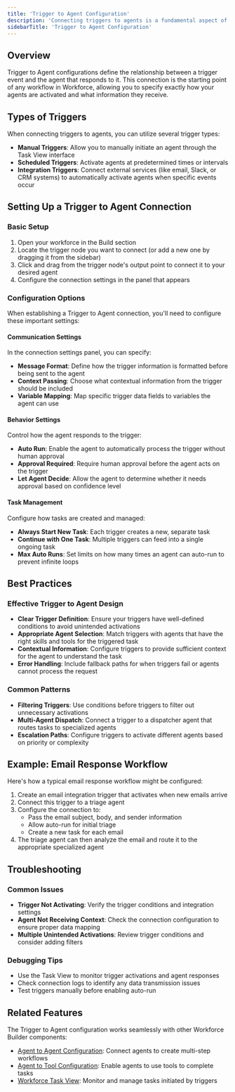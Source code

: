 ```yaml
---
title: 'Trigger to Agent Configuration'
description: 'Connecting triggers to agents is a fundamental aspect of building effective AI workforces in Relevance AI.'
sidebarTitle: 'Trigger to Agent Configuration'
---
```


## Overview

Trigger to Agent configurations define the relationship between a trigger event and the agent that responds to it. This connection is the starting point of any workflow in Workforce, allowing you to specify exactly how your agents are activated and what information they receive.

## Types of Triggers

When connecting triggers to agents, you can utilize several trigger types:

- **Manual Triggers**: Allow you to manually initiate an agent through the Task View interface
- **Scheduled Triggers**: Activate agents at predetermined times or intervals
- **Integration Triggers**: Connect external services (like email, Slack, or CRM systems) to automatically activate agents when specific events occur

## Setting Up a Trigger to Agent Connection

### Basic Setup

1. Open your workforce in the Build section
2. Locate the trigger node you want to connect (or add a new one by dragging it from the sidebar)
3. Click and drag from the trigger node's output point to connect it to your desired agent
4. Configure the connection settings in the panel that appears

### Configuration Options

When establishing a Trigger to Agent connection, you'll need to configure these important settings:

#### Communication Settings

In the connection settings panel, you can specify:

- **Message Format**: Define how the trigger information is formatted before being sent to the agent
- **Context Passing**: Choose what contextual information from the trigger should be included
- **Variable Mapping**: Map specific trigger data fields to variables the agent can use

#### Behavior Settings

Control how the agent responds to the trigger:

- **Auto Run**: Enable the agent to automatically process the trigger without human approval
- **Approval Required**: Require human approval before the agent acts on the trigger
- **Let Agent Decide**: Allow the agent to determine whether it needs approval based on confidence level

#### Task Management

Configure how tasks are created and managed:

- **Always Start New Task**: Each trigger creates a new, separate task
- **Continue with One Task**: Multiple triggers can feed into a single ongoing task
- **Max Auto Runs**: Set limits on how many times an agent can auto-run to prevent infinite loops

## Best Practices

### Effective Trigger to Agent Design

- **Clear Trigger Definition**: Ensure your triggers have well-defined conditions to avoid unintended activations
- **Appropriate Agent Selection**: Match triggers with agents that have the right skills and tools for the triggered task
- **Contextual Information**: Configure triggers to provide sufficient context for the agent to understand the task
- **Error Handling**: Include fallback paths for when triggers fail or agents cannot process the request

### Common Patterns

- **Filtering Triggers**: Use conditions before triggers to filter out unnecessary activations
- **Multi-Agent Dispatch**: Connect a trigger to a dispatcher agent that routes tasks to specialized agents
- **Escalation Paths**: Configure triggers to activate different agents based on priority or complexity

## Example: Email Response Workflow

Here's how a typical email response workflow might be configured:

1. Create an email integration trigger that activates when new emails arrive
2. Connect this trigger to a triage agent
3. Configure the connection to:
   - Pass the email subject, body, and sender information
   - Allow auto-run for initial triage
   - Create a new task for each email
4. The triage agent can then analyze the email and route it to the appropriate specialized agent

## Troubleshooting

### Common Issues

- **Trigger Not Activating**: Verify the trigger conditions and integration settings
- **Agent Not Receiving Context**: Check the connection configuration to ensure proper data mapping
- **Multiple Unintended Activations**: Review trigger conditions and consider adding filters

### Debugging Tips

- Use the Task View to monitor trigger activations and agent responses
- Check connection logs to identify any data transmission issues
- Test triggers manually before enabling auto-run

## Related Features

The Trigger to Agent configuration works seamlessly with other Workforce Builder components:

- [Agent to Agent Configuration](https://relevanceai.com/docs/workforce-builder/configurations/agent-to-agent): Connect agents to create multi-step workflows
- [Agent to Tool Configuration](https://relevanceai.com/docs/workforce-builder/configurations/agent-to-tool): Enable agents to use tools to complete tasks
- [Workforce Task View](https://relevanceai.com/docs/workforce-builder/workforce-task-view): Monitor and manage tasks initiated by triggers